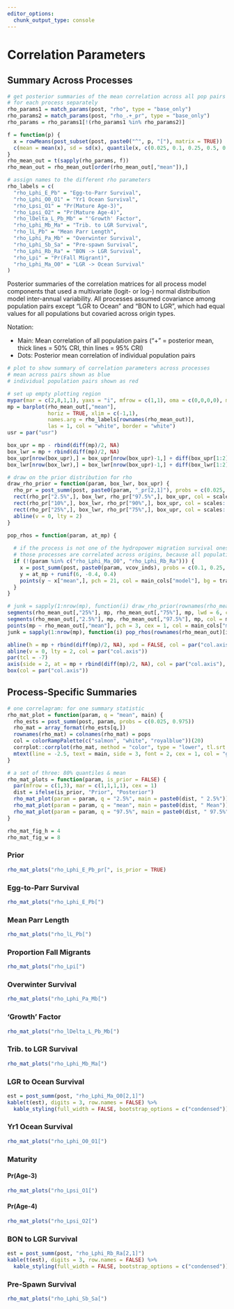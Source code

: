```yaml
---
editor_options: 
  chunk_output_type: console
---
```


# Correlation Parameters {.tabset .tabset-pills}

## Summary Across Processes

```r
# get posterior summaries of the mean correlation across all pop pairs
# for each process separately
rho_params1 = match_params(post, "rho", type = "base_only")
rho_params2 = match_params(post, "rho_.+_pr", type = "base_only")
rho_params = rho_params1[!(rho_params1 %in% rho_params2)]

f = function(p) {
  x = rowMeans(post_subset(post, paste0("^", p, "["), matrix = TRUE))
  c(mean = mean(x), sd = sd(x), quantile(x, c(0.025, 0.1, 0.25, 0.5, 0.75, 0.9, 0.975)))
}
rho_mean_out = t(sapply(rho_params, f))
rho_mean_out = rho_mean_out[order(rho_mean_out[,"mean"]),]

# assign names to the different rho parameters
rho_labels = c(
  "rho_Lphi_E_Pb" = "Egg-to-Parr Survival",
  "rho_Lphi_O0_O1" = "Yr1 Ocean Survival",
  "rho_Lpsi_O1" = "Pr(Mature Age-3)",
  "rho_Lpsi_O2" = "Pr(Mature Age-4)",
  "rho_lDelta_L_Pb_Mb" = "'Growth' Factor",
  "rho_Lphi_Mb_Ma" = "Trib. to LGR Survival",
  "rho_lL_Pb" = "Mean Parr Length",
  "rho_Lphi_Pa_Mb" = "Overwinter Survival",
  "rho_Lphi_Sb_Sa" = "Pre-spawn Survival",
  "rho_Lphi_Rb_Ra" = "BON -> LGR Survival",
  "rho_Lpi" = "Pr(Fall Migrant)",
  "rho_Lphi_Ma_O0" = "LGR -> Ocean Survival"
)
```

Posterior summaries of the correlation matrices for all process model components that used a multivariate (logit- or log-) normal distribution model inter-annual variability.
All processes assumed covariance among population pairs except "LGR to Ocean" and "BON to LGR", which had equal values for all populations but covaried across origin types.

Notation:

* Main: Mean correlation of all population pairs ("+" = posterior mean, thick lines = 50% CRI, thin lines = 95% CRI)
* Dots: Posterior mean correlation of individual population pairs
<!-- * Grey: Prior distribution (95%, 80%, and 50% CRIs in increasing darkness) -->

```r
# plot to show summary of correlation parameters across processes
# mean across pairs shown as blue
# individual population pairs shown as red

# set up empty plotting region
mypar(mar = c(2,8,1,1), yaxs = "i", mfrow = c(1,1), oma = c(0,0,0,0), mgp = c(2,0.25,0))
mp = barplot(rho_mean_out[,"mean"], 
             horiz = TRUE, xlim = c(-1,1),
             names.arg = rho_labels[rownames(rho_mean_out)],
             las = 1, col = "white", border = "white")
usr = par("usr")

box_upr = mp - rbind(diff(mp)/2, NA)
box_lwr = mp + rbind(diff(mp)/2, NA)
box_upr[nrow(box_upr),] = box_upr[nrow(box_upr)-1,] + diff(box_upr[1:2])
box_lwr[nrow(box_lwr),] = box_lwr[nrow(box_upr)-1,] + diff(box_lwr[1:2])

# draw on the prior distribution for rho
draw_rho_prior = function(param, box_lwr, box_upr) {
  rho_pr = post_summ(post, paste0(param, "_pr[2,1]"), probs = c(0.025, 0.1, 0.25, 0.75, 0.9, 0.975))
  rect(rho_pr["2.5%",], box_lwr, rho_pr["97.5%",], box_upr, col = scales::alpha("grey25", 0.15), border = NA)
  rect(rho_pr["10%",], box_lwr, rho_pr["90%",], box_upr, col = scales::alpha("grey25", 0.15), border = NA)
  rect(rho_pr["25%",], box_lwr, rho_pr["75%",], box_upr, col = scales::alpha("grey25", 0.15), border = NA)
  abline(v = 0, lty = 2)
}

pop_rhos = function(param, at_mp) {
  
  # if the process is not one of the hydropower migration survival ones, do this
  # those processes are correlated across origins, because all populations share the same values each year
  if (!(param %in% c("rho_Lphi_Ma_O0", "rho_Lphi_Rb_Ra"))) {
    x = post_summ(post, paste0(param, vcov_inds), probs = c(0.1, 0.25, 0.75, 0.9))
    y = at_mp + runif(6, -0.4, 0.4)
    points(y ~ x["mean",], pch = 21, col = main_cols["model"], bg = tran_cols["model"])
  } 
}

# junk = sapply(1:nrow(mp), function(i) draw_rho_prior(rownames(rho_mean_out)[i], box_lwr[i,], box_upr[i,]))
segments(rho_mean_out[,"25%"], mp, rho_mean_out[,"75%"], mp, lwd = 6, col = main_cols["model"])
segments(rho_mean_out[,"2.5%"], mp, rho_mean_out[,"97.5%"], mp, col = main_cols["model"])
points(mp ~ rho_mean_out[,"mean"], pch = 3, cex = 1, col = main_cols["model"], lwd = 3)
junk = sapply(1:nrow(mp), function(i) pop_rhos(rownames(rho_mean_out)[i], mp[i,]))

abline(h = mp + rbind(diff(mp)/2, NA), xpd = FALSE, col = par("col.axis"), lty = 2)
abline(v = 0, lty = 2, col = par("col.axis"))
par(tcl = -7)
axis(side = 2, at = mp + rbind(diff(mp)/2, NA), col = par("col.axis"), line = NA, labels = FALSE, lty = 2)
box(col = par("col.axis"))
```

## Process-Specific Summaries {.tabset .tabset-dropdown}

```r

# one correlagram: for one summary statistic
rho_mat_plot = function(param, q = "mean", main) {
  rho_ests = post_summ(post, param, probs = c(0.025, 0.975))
  rho_mat = array_format(rho_ests[q,])
  rownames(rho_mat) = colnames(rho_mat) = pops
  col = colorRampPalette(c("salmon", "white", "royalblue"))(20)
  corrplot::corrplot(rho_mat, method = "color", type = "lower", tl.srt = 45, col = col, addCoef.col = "black", diag = FALSE, cl.pos = "n")
  mtext(line = -2.5, text = main, side = 3, font = 2, cex = 1, col = "grey50")
}

# a set of three: 80% quantiles & mean
rho_mat_plots = function(param, is_prior = FALSE) {
  par(mfrow = c(1,3), mar = c(1,1,1,1), cex = 1)
  dist = ifelse(is_prior, "Prior", "Posterior")
  rho_mat_plot(param = param, q = "2.5%", main = paste0(dist, " 2.5%"))
  rho_mat_plot(param = param, q = "mean", main = paste0(dist, " Mean"))
  rho_mat_plot(param = param, q = "97.5%", main = paste0(dist, " 97.5%"))
}

rho_mat_fig_h = 4
rho_mat_fig_w = 8
```

### Prior

```r
rho_mat_plots("rho_Lphi_E_Pb_pr[", is_prior = TRUE)
```

### Egg-to-Parr Survival

```r
rho_mat_plots("rho_Lphi_E_Pb[")
```

### Mean Parr Length

```r
rho_mat_plots("rho_lL_Pb[")
```

### Proportion Fall Migrants

```r
rho_mat_plots("rho_Lpi[")
```

### Overwinter Survival

```r
rho_mat_plots("rho_Lphi_Pa_Mb[")
```

### 'Growth' Factor

```r
rho_mat_plots("rho_lDelta_L_Pb_Mb[")
```

### Trib. to LGR Survival

```r
rho_mat_plots("rho_Lphi_Mb_Ma[")
```

### LGR to Ocean Survival

```r
est = post_summ(post, "rho_Lphi_Ma_O0[2,1]")
kable(t(est), digits = 3, row.names = FALSE) %>%
  kable_styling(full_width = FALSE, bootstrap_options = c("condensed"))
```

### Yr1 Ocean Survival

```r
rho_mat_plots("rho_Lphi_O0_O1[")
```

### Maturity {.tabset .tabset-pills}

#### Pr(Age-3)

```r
rho_mat_plots("rho_Lpsi_O1[")
```

#### Pr(Age-4)

```r
rho_mat_plots("rho_Lpsi_O2[")
```

### BON to LGR Survival

```r
est = post_summ(post, "rho_Lphi_Rb_Ra[2,1]")
kable(t(est), digits = 3, row.names = FALSE) %>%
  kable_styling(full_width = FALSE, bootstrap_options = c("condensed"))
```

### Pre-Spawn Survival

```r
rho_mat_plots("rho_Lphi_Sb_Sa[")
```

